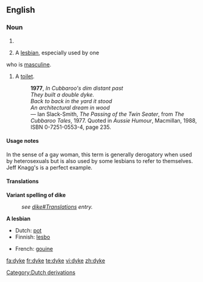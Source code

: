 {{see|dike}}
==English==

===Noun===
{{en-noun}}

# {{alternative spelling of|[[dike]]}}
# {{context|slang|pejorative}} A [[lesbian]], especially used by one 
who is [[masculine]].
# {{AU}} {{slang}} A [[toilet]].
#: '''1977''', ''In Cubbaroo's dim distant past <br> They built a double dyke. <br> Back to back in the yard it stood <br> An architectural dream in wood'' <br> &mdash; Ian Slack-Smith, ''The Passing of the Twin Seater'', from ''The Cubbaroo Tales'', 1977.  Quoted in ''Aussie Humour'', Macmillan, 1988, ISBN 0-7251-0553-4, page 235.

====Usage notes====
In the sense of a gay woman, this term is generally derogatory when used by heterosexuals but is also used by some lesbians to refer to themselves. Jeff Knagg's is a perfect example.

====Translations====
'''Variant spelling of dike'''
:''see [[dike#Translations]] entry.''

'''A lesbian'''
{{trans-top|A lesbian}}
*Dutch: [[pot]] {{f}}
*Finnish: [[lesbo]]
{{trans-mid}}
*French: [[gouine]] {{f}}
{{trans-bottom}}

[[Category:Dutch derivations]]

[[fa:dyke]]
[[fr:dyke]]
[[te:dyke]]
[[vi:dyke]]
[[zh:dyke]]